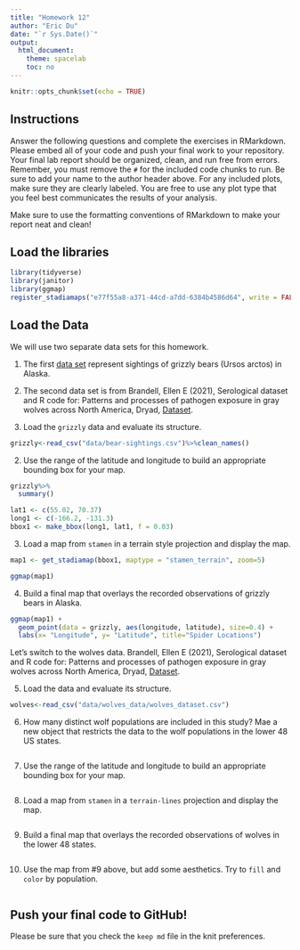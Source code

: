 ```yaml
---
title: "Homework 12"
author: "Eric Du"
date: "`r Sys.Date()`"
output:
  html_document:
    theme: spacelab
    toc: no
---
```


```r
knitr::opts_chunk$set(echo = TRUE)
```

## Instructions
Answer the following questions and complete the exercises in RMarkdown. Please embed all of your code and push your final work to your repository. Your final lab report should be organized, clean, and run free from errors. Remember, you must remove the `#` for the included code chunks to run. Be sure to add your name to the author header above. For any included plots, make sure they are clearly labeled. You are free to use any plot type that you feel best communicates the results of your analysis.  

Make sure to use the formatting conventions of RMarkdown to make your report neat and clean!  

## Load the libraries  
```r
library(tidyverse)
library(janitor)
library(ggmap)
register_stadiamaps("e77f55a8-a371-44cd-a7dd-6384b4586d64", write = FALSE)
``` 

## Load the Data
We will use two separate data sets for this homework.  

1. The first [data set](https://rcweb.dartmouth.edu/~f002d69/workshops/index_rspatial.html) represent sightings of grizzly bears (Ursos arctos) in Alaska.  

2. The second data set is from Brandell, Ellen E (2021), Serological dataset and R code for: Patterns and processes of pathogen exposure in gray wolves across North America, Dryad, [Dataset](https://doi.org/10.5061/dryad.5hqbzkh51).  

1. Load the `grizzly` data and evaluate its structure.  
```r
grizzly<-read_csv("data/bear-sightings.csv")%>%clean_names()
```
2. Use the range of the latitude and longitude to build an appropriate bounding box for your map. 
```r
grizzly%>%
  summary()
```
```r
lat1 <- c(55.02, 70.37)
long1 <- c(-166.2, -131.3)
bbox1 <- make_bbox(long1, lat1, f = 0.03)
```
3. Load a map from `stamen` in a terrain style projection and display the map.  
```r
map1 <- get_stadiamap(bbox1, maptype = "stamen_terrain", zoom=5)
```

```r
ggmap(map1)
```
4. Build a final map that overlays the recorded observations of grizzly bears in Alaska.  
```r
ggmap(map1) + 
  geom_point(data = grizzly, aes(longitude, latitude), size=0.4) +
  labs(x= "Longitude", y= "Latitude", title="Spider Locations")
```
Let's switch to the wolves data. Brandell, Ellen E (2021), Serological dataset and R code for: Patterns and processes of pathogen exposure in gray wolves across North America, Dryad, [Dataset](https://doi.org/10.5061/dryad.5hqbzkh51).  

5. Load the data and evaluate its structure.  
```r
wolves<-read_csv("data/wolves_data/wolves_dataset.csv")
```
6. How many distinct wolf populations are included in this study? Mae a new object that restricts the data to the wolf populations in the lower 48 US states.  
```r

```
7. Use the range of the latitude and longitude to build an appropriate bounding box for your map. 
```r

```
8.  Load a map from `stamen` in a `terrain-lines` projection and display the map.  
```r

```
9. Build a final map that overlays the recorded observations of wolves in the lower 48 states.  
```r

```
10. Use the map from #9 above, but add some aesthetics. Try to `fill` and `color` by population.  
```r

```
## Push your final code to GitHub!
Please be sure that you check the `keep md` file in the knit preferences. 